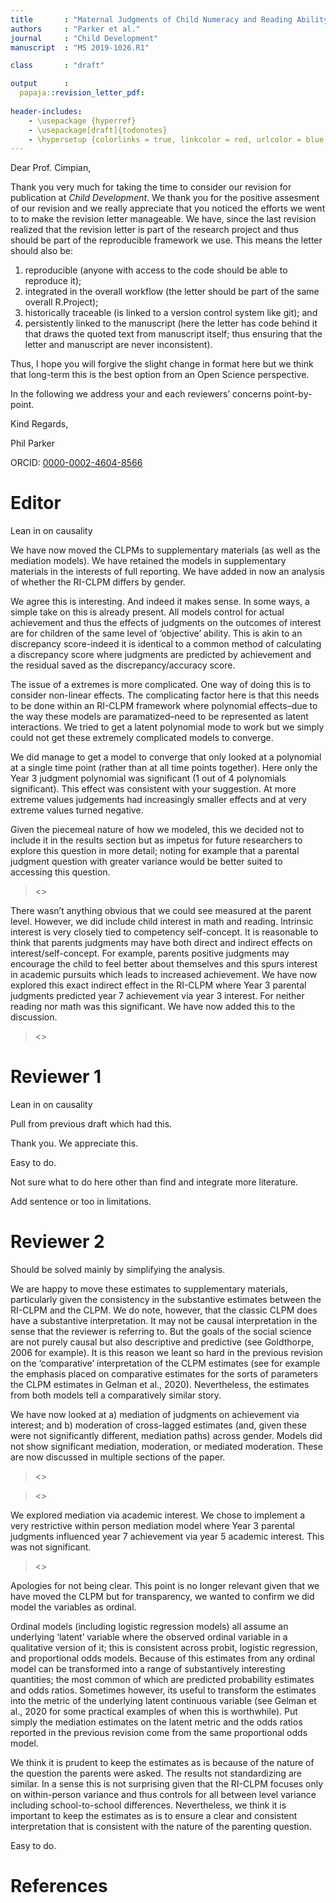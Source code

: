 ```yaml
---
title       : "Maternal Judgments of Child Numeracy and Reading Ability Predict Gains in Academic Achievement and Interest"
authors     : "Parker et al."
journal     : "Child Development"
manuscript  : "MS 2019-1026.R1"

class       : "draft"

output      : 
  papaja::revision_letter_pdf:
        
header-includes:
    - \usepackage {hyperref}
    - \usepackage[draft]{todonotes}
    - \hypersetup {colorlinks = true, linkcolor = red, urlcolor = blue, linktoc=all}
---
```


Dear Prof. Cimpian,

\todo{Revision due: March 15, 2021}

Thank you very much for taking the time to consider our revision for publication at _Child Development_. We thank you for the positive assesment of our revision and we really appreciate that you noticed the efforts we went to to make the revision letter manageable. We have, since the last revision realized that the revision letter is part of the research project and thus should be part of the reproducible framework we use. This means the letter should also be:

1. reproducible (anyone with access to the code should be able to reproduce it);
2. integrated in the overall workflow (the letter should be part of the same overall R.Project);
3. historically traceable (is linked to a version control system like git); and 
4. persistently linked to the manuscript (here the letter has code behind it that draws the quoted text from manuscript itself; thus ensuring that the letter and manuscript are never inconsistent).

Thus, I hope you will forgive the slight change in format here but we think that long-term this is the best option from an Open Science perspective. 

In the following we address your and each reviewers' concerns point-by-point.

Kind Regards,

Phil Parker

ORCID: [0000-0002-4604-8566](https://orcid.org/0000-0002-4604-8566)


\clearpage

\tableofcontents

\clearpage

# Editor 

\RC{First, R1 argues that, in light of your revisions, the theoretical contribution is less clear than it was before. I agree. Please take another pass at the introduction to highlight the distinct contributions of this work}


Lean in on causality

\Assignment{Philip Parker}
\WorkInProgress
\Easy

\RC{Second, R2 recommends that you drop the CLPM models altogether, which has implications for other parts of the paper (e.g., the mediation analysis). I would trust R2's judgment on this one, but I will leave it up to you how to respond. I will probably consult with R2 again when you submit your revision.}

\todo{Should I just remove the CLPMs completely?}

We have now moved the CLPMs to supplementary materials (as well as the mediation models). We have retained the models in supplementary materials in the interests of full reporting. We have added in now an analysis of whether the RI-CLPM differs by gender.

\Assignment{Philip Parker}
\AlmostDone
\Medium

\RC{Can you estimate whether the *magnitude* of the discrepancy between mothers' judgments and children's achievement matters? Is the relationship between maternal judgments and children's subsequent achievement quasi-linear or does it flatten out or even switch signs as the discrepancy increases? For instance, I can imagine that *moderate* over-estimation predicts longitudinal growth in performance but that the relationship of *extreme* over-estimation with subsequent achievement is either the same or lower than that of moderate over-estimation. I realize that there is a lot of complexity here: Mothers are asked about how the child is progressing, not performing (which is a reason why you switched away from talk of optimism in the first place); the maternal judgments and the achievement measures are on very different scales, so it is difficult to calculate accuracy/discrepancy scores; etc. At the same time, if there's a way to try this, I (and many readers) would find it interesting to understand the shape of the relationship between mothers' judgments and children's achievement. This doesn't have to be the main focus of the paper, obviously, and as long as you're transparent in your reporting, it seems fine to me to make some simplifying assumptions here.}

We agree this is interesting. And indeed it makes sense. In some ways, a simple take on this is already present. All models control for actual achievement and thus the effects of judgments on the outcomes of interest are for children of the same level of 'objective' ability. This is akin to an discrepancy score-indeed it is identical to a common method of calculating a discrepancy score where judgments are predicted by achievement and the residual saved as the discrepancy/accuracy score.

The issue of a extremes is more complicated. One way of doing this is to consider non-linear effects. The complicating factor here is that this needs to be done within an RI-CLPM framework where polynomial effects--due to the way these models are paramatized--need to be represented as latent interactions. We tried to get a latent polynomial mode to work but we simply could not get these extremely complicated models to converge. 

We did manage to get a model to converge that only looked at a  polynomial at a single time point (rather than at all time points together). Here only the Year 3 judgment polynomial was significant (1 out of 4 polynomials significant). This effect was consistent with your suggestion. At more extreme values judgements had increasingly smaller effects and at very extreme values turned negative. 

Given the piecemeal nature of how we modeled, this we decided not to include it in the results section but as impetus for future researchers to explore this question in more detail; noting for example that a parental judgment question with greater variance would be better suited to accessing this question.

> <<TMP>>


\Assignment{Philip Parker}
\WorkInProgress
\Medium

\RC{Does the LSAC dataset contain other variables on the mothers that might provide additional insight into why positive expectations predict higher subsequent achievement? For example, I can imagine mothers' growth/failure mindsets (e.g., Dweck, 2006) being a moderator here, with maternal judgments predicting increases in achievement particularly for mothers who also endorse the view that children's abilities can grow (rather than being fixed) and that failure provides learning opportunities (rather than signaling low ability). I can imagine a range of other parental attitudes/beliefs playing a similar moderating role. If such variables are available in the LSAC dataset, perhaps you can include the relevant analyses here.}

\todo{Could use How often talk to SC about school; or I think that I can make a difference in study child's success at school.}

There wasn't anything obvious that we could see measured at the parent level. However, we did include child interest in math and reading. Intrinsic interest is very closely tied to competency self-concept. It is reasonable to think that parents judgments may have both direct and indirect effects on interest/self-concept. For example, parents positive judgments may encourage the child to feel better about themselves and this spurs interest in academic pursuits which leads to increased achievement. We have now explored this exact indirect effect in the RI-CLPM where Year 3 parental judgments predicted year 7 achievement via year 3 interest. For neither reading nor math was this significant. We have now added this to the discussion.

> <<TMP>>

\Assignment{Philip Parker}
\WorkInProgress
\Hard


# Reviewer 1

\RC{What I really liked in the initial version of this manuscript was its focus on maternal optimism. For conceptual and methodological reasons, the authors decided to focus on maternal judgments more broadly, without separating optimism from realism and pessimism. I think this was a good call. Yet, it did make the manuscript less innovative. The authors justify their current research focus by noting: “…there has been limited integrative research on how these judgments are systematically related to particular demographics (e.g., gender), and few longitudinal studies that have considered how these judgments may kindle motivation and improve academic achievement.” This statement feels a bit vague (e.g., especially “limited integrative research” and “few longitudinal studies”). Could the authors add a paragraph to their introduction that explains how exactly their work extends prior work, conceptually and/or methodologically?}

Lean in on causality


\Assignment{Philip Parker}
\WorkInProgress
\Easy


\RC{To me, the most important aspect of this work is its ability to show how maternal judgments predict children’s later academic outcomes. In the “Do maternal judgments influence academic outcomes?”-section, the author predict, based on earlier work, that maternal judgments influence academic outcomes, but they don’t discuss possible mechanisms. Why would maternal judgments influence children’s academic outcomes? How do children pick up on these beliefs?}

Pull from previous draft which had this.

\Assignment{Philip Parker}
\WorkInProgress
\Easy

\RC{I appreciate the authors’ efforts to embrace open science principles (as far as possible, given that they worked with governmental data).}

Thank you. We appreciate this.

\Assignment{Philip Parker}
\Done
\Easy

\RC{In the introduction, the authors spend three paragraphs discussing possible sources of “the discrepancy between mothers’ judgments of their child and the child’s objectively measured ability.” Perhaps this can be written more concisely and combined in 1 paragraph, as this doesn’t seem to address a question that’s central in the current paper.}

Easy to do.

\Assignment{Philip Parker}
\WorkInProgress
\Easy

\RC{Although I am not an expert in all areas covered by the current manuscript, I have the impression that some recent empirical work on stereotypes and parents’ beliefs about children’s performances/efforts/abilities is missing from the introduction. In its current form, the manuscript seems to build mainly on theoretical work by Eccles and Bandura, which seems a bit narrow given the extensive theory that exists on the nature of optimism, stereotypes, and parental beliefs more broadly.}

Not sure what to do here other than find and integrate more literature.

\Assignment{Rhiannon Parker}
\WorkInProgress
\Medium

\RC{In the Discussion, the authors may consider discussing different types of parental judgments. These judgments are now treated as a continuum from positive to negative, but there are many types of judgments (e.g., focusing on children’s efforts or their abilities), which may have unique implications for motivation and achievement. Testing these possibilities may be an important direction for future work.}

Add sentence or too in limitations.

\Assignment{Rhiannon Parker}
\WorkInProgress
\Easy


# Reviewer 2

\RC{The authors really dug deep to test the robustness of their estimates.  On one hand, this is super. On the other, it gives the reader a ton to pour over/get hung-up in.  Whatever the authors can do to streamline the overview of their model building and logic behind their ‘preferred’ model, the better.  E.g., We did A –Z (see supplementary material). We chose X specification, based on the following decision rules.}

Should be solved mainly by simplifying the analysis.

\Assignment{Philip Parker}
\WorkInProgress
\Easy

\RC{Another way to streamline is to cut the “classic” CLPM results. I realize that there are now a few papers suggesting that it’s reasonable to pick and choose different variations of the RI-CLPM to test different questions. I agree with this completely **as long as the resulting parameters carry some kind of sensible substantive interpretation**. Unfortunately, this is not the case with the “classic” CLPM. So, I have to respectfully disagree with Orth et al. 2020. The lagged relations from the CLPM are *not* between-person relations. They are a blend of within- and between-person relations, weighted as a function of their respective standard errors (see Bryk \& Raudenbush, 1992 Berry \& Willoughby. 2017). There’s no easy substantive interpretation re: between-person rank-order b/c these estimates carry both within- and between-person variation. Now, if the within- and between-person estimates are identical, then this weighted composite effect could, in principle, be reasonable (Bryk and Raudenbush call it ‘convergence’). However, in my mind, even this would be questionable given all of the other conditionalities baked into the data.  i.e., you’d want convergence for all of the time-varying relations before mixing the two type of estimates.

So, in short, I don’t think the authors’ CLPM model is telling them what they think it telling’s them. I don’t mean to be so hard-minded about it, but I think these models do more harm than good.}

\todo{Maybe better to just meekly role over and delete CLPM completely?}

We are happy to move these estimates to supplementary materials, particularly given the consistency in the substantive estimates between the RI-CLPM and the CLPM. We do note, however, that the classic CLPM does have a substantive interpretation. It may not be causal interpretation in the sense that the reviewer is referring to. But the goals of the social science are not purely causal but also descriptive and predictive (see Goldthorpe, 2006 for example). It is this reason we leant so hard in the previous revision on the 'comparative' interpretation of the CLPM estimates (see for example the emphasis placed on comparative estimates for the sorts of parameters the CLPM estimates in Gelman et al., 2020). Nevertheless, the estimates from both models tell a comparatively similar story.

\Assignment{Philip Parker}
\WorkInProgress
\TimeConsuming
\Medium

\RC{The ‘good news’ is that they show evidence of within-person relations—which, in my mind, is far more interesting b/c we’re looking at actual changes within a mother and child over time (individual development), while adjusting for all possible time-invariant confounds. Although this means that they can’t estimate main effects for child gender, they can consider it as a moderator of the within-child relation.  I’d concentrate the interpretations here.}

We have now looked at a) mediation of judgments on achievement via interest; and b) moderation of cross-lagged estimates (and, given these were not significantly different, mediation paths) across gender. Models did not show significant mediation, moderation, or mediated moderation. These are now discussed in multiple sections of the paper.

> <<TMP>>

> <<TMP>>

\Assignment{Philip Parker}
\WorkInProgress
\TimeConsuming
\Hard

\RC{Ditching the CLPM  would make the mediation analyses (as they stand) moot; however, the authors could consider within-person mediation, where the indirect relations are conditional on gender.}

We explored mediation via academic interest. We chose to implement a very restrictive within person mediation model where Year 3 parental judgments influenced year 7 achievement via year 5 academic interest. This was not significant.

> <<TMP>>

\Assignment{Philip Parker}
\WorkInProgress
\TimeConsuming
\Hard


\RC{In the extant mediation section, I was confused by their introduction of y*.  It sounds like they’re saying that they modeled their observed ordinal variable as a continuous latent—which is fine, in itself. It’s basically a 2 parameter IRT model.  However, if they’re proposing that parents ‘true’ beliefs about child ability are continuously distributed in the population, why would they use the ordinal observed variables in the other models?  The two measurement approaches imply fundamental differences in the nature of the construct.}

\todo{Maybe better to simply say no longer relevant. Jake can you review?}

Apologies for not being clear. This point is no longer relevant given that we have moved the CLPM but for transparency, we wanted to confirm we did model the variables as ordinal. 

Ordinal models (including logistic regression models) all assume an underlying 'latent' variable where the observed ordinal variable in a qualitative version of it; this is consistent across probit, logistic regression, and proportional odds models. Because of this estimates from any ordinal model can be transformed into a range of substantively interesting quantities; the most common of which are predicted probability estimates and odds ratios. Sometimes however, its useful to transform the estimates into the metric of the underlying latent continuous variable (see Gelman et al., 2020 for some practical examples of when this is worthwhile). Put simply the mediation estimates on the latent metric and the odds ratios reported in the previous revision come from the same proportional odds model. 

\Assignment{Jake Anders}
\AlmostDone
\Easy

\RC{it still seems a little weird to me to be interested in individual achievement change over time, yet standardize on school means b/c it conflates change in the child and changes in the school mean over time. I understand their rationale, given the question they asked the parents is relative to students in the school. It just sits weirdly. Is it really the case that the school means are so different that it’d actually matter?}

\todo{Jake and Taren to review}

We think it is prudent to keep the estimates as is because of the nature of the question the parents were asked. The results not standardizing are similar. In a sense this is not surprising given that the RI-CLPM focuses only on within-person variance and thus controls for all between level variance including school-to-school differences. Nevertheless, we think it is important to keep the estimates as is to ensure a clear and consistent interpretation that is consistent with the nature of the parenting question.


\Assignment{Jake and Taren}
\WorkInProgress
\Easy

\RC{I’d suggest moving the RI-CLPM into figures. The tables are pretty dense.}

Easy to do.

\Assignment{Philip Parker}
\WorkInProgress
\TimeConsuming
\Easy


\clearpage

# References

\begingroup
\setlength{\parindent}{-0.5in}
\setlength{\leftskip}{0.5in}

<div id = "refs"></div>

\endgroup
